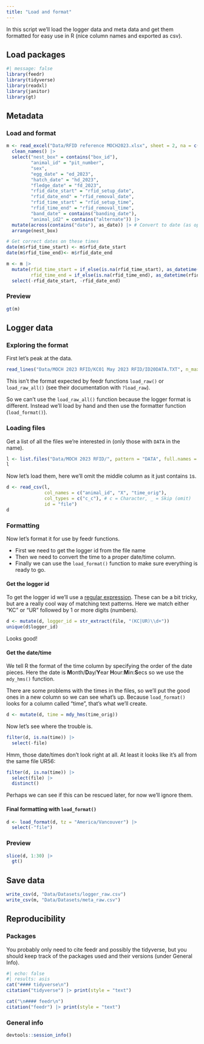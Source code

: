 ```yaml
---
title: "Load and format"
---
```


In this script we'll load the logger data and meta data and get them formatted 
for easy use in R (nice column names and exported as csv).

## Load packages

```r
#| message: false
library(feedr)
library(tidyverse)
library(readxl)
library(janitor)
library(gt)
```


## Metadata

:::{.panel-tabset}

### Load and format
```r
m <- read_excel("Data/RFID reference MOCH2023.xlsx", sheet = 2, na = c("NA", "na", "N")) |>
  clean_names() |>
  select("nest_box" = contains("box_id"),
         "animal_id" = "pit_number",
         "sex",
         "egg_date" = "ed_2023",
         "hatch_date" = "hd_2023",
         "fledge_date" = "fd_2023",
         "rfid_date_start" = "rfid_setup_date",
         "rfid_date_end" = "rfid_removal_date",
         "rfid_time_start" = "rfid_setup_time",
         "rfid_time_end" = "rfid_removal_time",
         "band_date" = contains("banding_date"),
         "animal_id2" = contains("alternate")) |>
  mutate(across(contains("date"), as_date)) |> # Convert to date (as opposed to date/time)
  arrange(nest_box)

# Get correct dates on these times
date(m$rfid_time_start) <- m$rfid_date_start
date(m$rfid_time_end)<- m$rfid_date_end

m <- m |>
  mutate(rfid_time_start = if_else(is.na(rfid_time_start), as_datetime(rfid_date_start), rfid_time_start),
         rfid_time_end = if_else(is.na(rfid_time_end), as_datetime(rfid_date_end), rfid_time_end)) |>
  select(-rfid_date_start, -rfid_date_end)
```

### Preview
```r
gt(m)
```
:::


## Logger data

### Exploring the format

First let's peak at the data.

```r
read_lines("Data/MOCH 2023 RFID/KC01 May 2023 RFID/ID20DATA.TXT", n_max = 10)
```

This isn't the format expected by feedr functions `load_raw()` or `load_raw_all()`
(see their documentation with `?load_raw`). 

So we can't use the `load_raw_all()` function because the logger format is different. 
Instead we'll load by hand and then use the formatter function (`load_format()`).

### Loading files
Get a list of all the files we're interested in (only those with `DATA` in the name).
```r
l <- list.files("Data/MOCH 2023 RFID/", pattern = "DATA", full.names = TRUE, recursive = TRUE)
l
```


Now let's load them, here we'll omit the middle column as it just contains `1`s.
```r
d <- read_csv(l, 
              col_names = c("animal_id", "X", "time_orig"),
              col_types = c("c_c"), # c = Character, _ = Skip (omit)
              id = "file")
d
```

### Formatting
Now let's format it for use by feedr functions.

- First we need to get the logger id from the file name
- Then we need to convert the time to a proper date/time column.
- Finally we can use the `load_format()` function to make sure everything is ready to go.

#### Get the logger id
To get the logger id we'll use a [regular expression](https://stringr.tidyverse.org/articles/regular-expressions.html). 
These can be a bit tricky, but are a really cool way of matching text patterns.
Here we match either "KC" or "UR" followed by 1 or more digits (numbers).
```r
d <- mutate(d, logger_id = str_extract(file, "(KC|UR)\\d+"))
unique(d$logger_id)
```

Looks good!

#### Get the date/time
We tell R the format of the time column by specifying the order of the date pieces.
Here the date is **M**onth/**D**ay/**Y**ear **H**our:**M**in:**S**ecs so we use the `mdy_hms()` function.

There are some problems with the times in the files, so we'll put the good ones
in a new column so we can see what's up. Because `load_format()` looks for a 
column called "time", that's what we'll create.

```r
d <- mutate(d, time = mdy_hms(time_orig))
```

Now let's see where the trouble is.

```r
filter(d, is.na(time)) |>
  select(-file)
```

Hmm, those date/times don't look right at all. At least it looks like it's all from the same file UR56:
```r
filter(d, is.na(time)) |> 
  select(file) |>
  distinct()
```

Perhaps we can see if this can be rescued later, for now we'll ignore them.

#### Final formatting with `load_format()`
```r
d <- load_format(d, tz = "America/Vancouver") |>
  select(-"file")
```

### Preview
```r
slice(d, 1:30) |>
  gt()
```


## Save data
```r
write_csv(d, "Data/Datasets/logger_raw.csv")
write_csv(m, "Data/Datasets/meta_raw.csv")
```

## Reproducibility

### Packages

You probably only need to cite feedr and possibly the tidyverse, but you should
keep track of the packages used and their versions (under General Info).

```r
#| echo: false
#| results: asis
cat("#### tidyverse\n")
citation("tidyverse") |> print(style = "text")

cat("\n#### feedr\n")
citation("feedr") |> print(style = "text")
```

### General info
```r
devtools::session_info()
```

